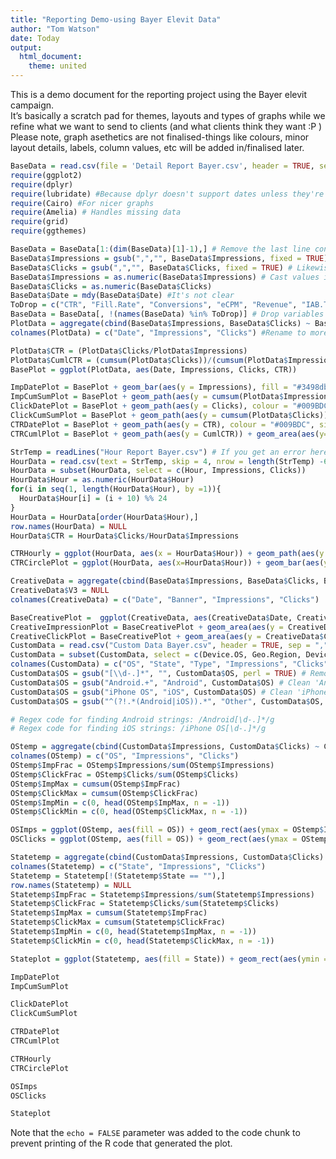 ```yaml
---
title: "Reporting Demo-using Bayer Elevit Data"
author: "Tom Watson"
date: Today
output: 
  html_document:
    theme: united
---
```


This is a demo document for the reporting project using the Bayer elevit campaign.  
It's basically a scratch pad for themes, layouts and types of graphs while we refine what we want to send to clients (and what clients think they want :P )  
Please note, graph asethetics are not finalised-things like colours, minor layout details, labels, column values, etc will be added in/finalised later.

```r
BaseData = read.csv(file = 'Detail Report Bayer.csv', header = TRUE, sep = ,) # Base Data contains everything about campaign except hour and custom report information
require(ggplot2)
require(dplyr)
require(lubridate) #Because dplyr doesn't support dates unless they're POSIXCT format
require(Cairo) #For nicer graphs
require(Amelia) # Handles missing data
require(grid)
require(ggthemes)

BaseData = BaseData[1:(dim(BaseData)[1]-1),] # Remove the last line containing the totals.
BaseData$Impressions = gsub(",","", BaseData$Impressions, fixed = TRUE) # Remove the comma's from the values
BaseData$Clicks = gsub(",","", BaseData$Clicks, fixed = TRUE) # Likewise for clicks
BaseData$Impressions = as.numeric(BaseData$Impressions) # Cast values into numbers
BaseData$Clicks = as.numeric(BaseData$Clicks)
BaseData$Date = mdy(BaseData$Date) #It's not clear
ToDrop = c("CTR", "Fill.Rate", "Conversions", "eCPM", "Revenue", "IAB.Tier.1.Categories")
BaseData = BaseData[, !(names(BaseData) %in% ToDrop)] # Drop variables useless for external reporting
PlotData = aggregate(cbind(BaseData$Impressions, BaseData$Clicks) ~ BaseData$Date, BaseData, FUN = sum)
colnames(PlotData) = c("Date", "Impressions", "Clicks") #Rename to more readable formats

PlotData$CTR = (PlotData$Clicks/PlotData$Impressions)
PlotData$CumlCTR = (cumsum(PlotData$Clicks))/(cumsum(PlotData$Impressions))
BasePlot = ggplot(PlotData, aes(Date, Impressions, Clicks, CTR))

ImpDatePlot = BasePlot + geom_bar(aes(y = Impressions), fill = "#3498db", colour = "white", stat = "identity") + geom_path(aes(y = Impressions), size = 0.4, colour = "#1DABB8")+ labs(title = "Impressions per day", x = "Date", y = "Impressions") + scale_y_continuous(breaks = c(0,10000,20000,30000,40000,50000,60000,70000)) + theme(plot.margin = unit(c(0,0,0,0),"cm")) + theme_few() + scale_colour_few() + theme(plot.title = element_text(size = 16, family = "Ubuntu"),text = element_text(family = "Ubuntu Light")) + theme(panel.border = element_blank())
ImpCumSumPlot = BasePlot + geom_path(aes(y = cumsum(PlotData$Impressions))) + geom_area(aes(y=cumsum(PlotData$Impressions)), fill = "#009BDC", alpha = 0.5) + scale_y_continuous(breaks = round(seq(0,max(cumsum(PlotData$Impressions)), length.out = 10))) + labs(title = "Cumulative Impressions by date", x = "Date", y = "") +   theme(plot.margin = unit(c(0,0,0,0),"cm")) + theme_few() + scale_colour_few() + theme(plot.title = element_text(size = 16, family = "Ubuntu"),text = element_text(family = "Ubuntu Light")) + theme(panel.border = element_blank())
ClickDatePlot = BasePlot + geom_path(aes(y = Clicks), colour = "#009BDC", size = 0.4) + labs(title = "Clicks per day", x= "Date", y = "Clicks") + scale_y_continuous(breaks = seq(0, max(PlotData$Clicks), by = 50)) + theme(plot.margin = unit(c(0,0,0,0),"cm")) + theme_few() + scale_colour_few() + theme(plot.title = element_text(size = 16, family = "Ubuntu"),text = element_text(family = "Ubuntu Light")) + theme(panel.border = element_blank())
ClickCumSumPlot = BasePlot + geom_path(aes(y = cumsum(PlotData$Clicks))) + geom_area(aes(y=cumsum(PlotData$Clicks)), fill = "#009BDC", alpha = 0.5) + scale_y_continuous(breaks = round(seq(0,max(cumsum(PlotData$Clicks)), length.out = 10))) + labs(title = "Cumulative Clicks by date", x = "Date", y = "Cumulative Clicks") + theme(plot.margin = unit(c(0,0,0,0),"cm")) + theme_few() + scale_colour_few() + theme(plot.title = element_text(size = 16, family = "Ubuntu"),text = element_text(family = "Ubuntu Light")) + theme(panel.border = element_blank())
CTRDatePlot = BasePlot + geom_path(aes(y = CTR), colour = "#009BDC", size = 0.4) + labs(title = "CTR per day", x = "Date", y = "CTR") + scale_y_continuous(breaks = seq(0,max(PlotData$CTR), length.out = 10), labels = scales::percent) + theme(plot.margin = unit(c(0,0,0,0),"cm")) + theme_few() + scale_colour_few() + theme(plot.title = element_text(size = 16, family = "Ubuntu"),text = element_text(family = "Ubuntu Light")) + theme(panel.border = element_blank())
CTRCumlPlot = BasePlot + geom_path(aes(y = CumlCTR)) + geom_area(aes(y=CumlCTR), fill = "#009BDC", alpha = 0.5) + scale_y_continuous(breaks = seq(0, max(PlotData$CumlCTR), length.out = 10), labels = scales::percent) + labs(title = "Cumulative CTR", x = "Date", y = "CTR") + theme(plot.margin = unit(c(0,0,0,0),"cm")) + theme_few() + scale_colour_few() + theme(plot.title = element_text(size = 16, family = "Ubuntu"),text = element_text(family = "Ubuntu Light")) + theme(panel.border = element_blank())

StrTemp = readLines("Hour Report Bayer.csv") # If you get an error here, put a newline character at the end of the file
HourData = read.csv(text = StrTemp, skip = 4, nrow = length(StrTemp) -6, header= TRUE, sep = ",")
HourData = subset(HourData, select = c(Hour, Impressions, Clicks))
HourData$Hour = as.numeric(HourData$Hour)
for(i in seq(1, length(HourData$Hour), by =1)){
  HourData$Hour[i] = (i + 10) %% 24
}
HourData = HourData[order(HourData$Hour),]
row.names(HourData) = NULL
HourData$CTR = HourData$Clicks/HourData$Impressions

CTRHourly = ggplot(HourData, aes(x = HourData$Hour)) + geom_path(aes(y = HourData$CTR)) + geom_area(aes(y = HourData$CTR), fill = "#009BDC", alpha = 0.5) + scale_x_continuous(breaks = seq(0,23, by =2)) + scale_y_continuous(breaks = seq(0, max(HourData$CTR), length.out = 6), labels = scales::percent) + labs(title = "CTR by Hour", x = "Hour (24hr format)", y = "CTR") + theme_few() + scale_colour_few() + theme(plot.title = element_text(size = 16, family = "Ubuntu"),text = element_text(family = "Ubuntu Light")) + theme(panel.border = element_blank())
CTRCirclePlot = ggplot(HourData, aes(x=HourData$Hour)) + geom_bar(aes(y = HourData$CTR, fill = HourData$Hour), width = 1, stat = "identity")+ scale_x_continuous(breaks = seq(0,23, by =2)) + coord_polar() + theme(plot.margin = unit(c(0,0,0,0),"cm")) + theme(axis.text = element_blank())  + theme(axis.title = element_blank()) + theme_few() + scale_colour_few() + theme(plot.title = element_text(size = 16, family = "Ubuntu"),text = element_text(family = "Ubuntu Light")) + guides(fill = FALSE) + labs(title = "CTR By Hour", x = NULL, y = NULL) +theme(panel.border = element_blank())

CreativeData = aggregate(cbind(BaseData$Impressions, BaseData$Clicks, BaseData$Banners) ~ BaseData$Date + BaseData$Banners, FUN = sum)
CreativeData$V3 = NULL
colnames(CreativeData) = c("Date", "Banner", "Impressions", "Clicks")

BaseCreativePlot =  ggplot(CreativeData, aes(CreativeData$Date, CreativeData$Impressions, CreativeData$Clicks))
CreativeImpressionPlot = BaseCreativePlot + geom_area(aes(y = CreativeData$Impressions, colour = CreativeData$Banner, fill = CreativeData$Banner), position = 'fill')
CreativeClickPlot = BaseCreativePlot + geom_area(aes(y = CreativeData$Clicks, colour = CreativeData$Banner, fill = CreativeData$Banner), position = 'stack') + theme(plot.margin = unit(c(0,0,0,0),"cm"))
CustomData = read.csv("Custom Data Bayer.csv", header = TRUE, sep = ",")
CustomData = subset(CustomData, select = c(Device.OS, Geo.Region, Device.Type, Impressions, Clicks))
colnames(CustomData) = c("OS", "State", "Type", "Impressions", "Clicks")
CustomData$OS = gsub("[\\d-.]*", "", CustomData$OS, perl = TRUE) # Remove version numbers
CustomData$OS = gsub("Android.+", "Android", CustomData$OS) # Clean 'Android....' entries
CustomData$OS = gsub("iPhone OS", "iOS", CustomData$OS) # Clean 'iPhone/iOS/etc...' entries
CustomData$OS = gsub("^(?!.*(Android|iOS)).*", "Other", CustomData$OS, ignore.case = FALSE, perl = TRUE) # Label everything that's not Android or iOS as 'Other'

# Regex code for finding Android strings: /Android[\d-.]*/g
# Regex code for finding iOS strings: /iPhone OS[\d-.]*/g

OStemp = aggregate(cbind(CustomData$Impressions, CustomData$Clicks) ~ CustomData$OS, FUN = sum) # Aggregate on OS for graphs
colnames(OStemp) = c("OS", "Impressions", "Clicks")
OStemp$ImpFrac = OStemp$Impressions/sum(OStemp$Impressions)
OStemp$ClickFrac = OStemp$Clicks/sum(OStemp$Clicks)
OStemp$ImpMax = cumsum(OStemp$ImpFrac)
OStemp$ClickMax = cumsum(OStemp$ClickFrac)
OStemp$ImpMin = c(0, head(OStemp$ImpMax, n = -1))
OStemp$ClickMin = c(0, head(OStemp$ClickMax, n = -1))

OSImps = ggplot(OStemp, aes(fill = OS)) + geom_rect(aes(ymax = OStemp$ImpMax, ymin = OStemp$ImpMin, xmax = 2.7, xmin = 2.3)) + xlim(0,2.8) + coord_polar(theta = "y") + annotate("text", x = 0, y = 0, label = "Impressions by OS", size = 10, fontface = "bold") + theme(panel.grid=element_blank()) + theme(axis.text=element_blank()) + theme(axis.ticks=element_blank()) + theme(panel.background = element_blank()) + theme(legend.position = "bottom") + theme(legend.title = element_blank()) + coord_polar(theta = "y") + labs(x= "", y = "") + theme(plot.margin = unit(c(0,0,0,0),"cm"))
OSClicks = ggplot(OStemp, aes(fill = OS)) + geom_rect(aes(ymax = OStemp$ClickMax, ymin = OStemp$ClickMin, xmax = 2.7, xmin = 2.3)) + xlim(0,2.8) + annotate("text", x = 0, y = 0, label = "Clicks by OS", size = 10, fontface = "bold") + theme(panel.grid=element_blank()) + theme(axis.text=element_blank()) + theme(axis.ticks=element_blank()) + theme(panel.background = element_blank()) + theme(legend.position = "bottom") + theme(legend.title = element_blank()) + coord_polar(theta = "y") + labs(x= "", y = "") + theme(plot.margin = unit(c(0,0,0,0),"cm"))

Statetemp = aggregate(cbind(CustomData$Impressions, CustomData$Clicks) ~ CustomData$State, FUN = sum)
colnames(Statetemp) = c("State", "Impressions", "Clicks")
Statetemp = Statetemp[!(Statetemp$State == ""),]
row.names(Statetemp) = NULL
Statetemp$ImpFrac = Statetemp$Impressions/sum(Statetemp$Impressions)
Statetemp$ClickFrac = Statetemp$Clicks/sum(Statetemp$Clicks)
Statetemp$ImpMax = cumsum(Statetemp$ImpFrac)
Statetemp$ClickMax = cumsum(Statetemp$ClickFrac)
Statetemp$ImpMin = c(0, head(Statetemp$ImpMax, n = -1))
Statetemp$ClickMin = c(0, head(Statetemp$ClickMax, n = -1))

Stateplot = ggplot(Statetemp, aes(fill = State)) + geom_rect(aes(ymin = ImpMin, ymax = ImpMax, xmin = 0, xmax = 0.2), colour = "White") + geom_rect(aes(ymin = ClickMin, ymax = ClickMax, xmin = 0.2, xmax = 0.4), colour = "white") + xlim(c(0,0.5))+ annotate("text", x = 0.1, y = 1.1, label = "Proportional \n Impressions by State", size = 5, fontface = "bold") + annotate("text", x = 0.3, y = 1.1, label = "Proportional cicks \n by state", size = 5, fontface = "bold") + labs(x = "", y = "") + theme(panel.grid=element_blank()) + theme(axis.text=element_blank()) + theme(axis.ticks=element_blank()) + theme(panel.background = element_blank()) + theme(legend.title = element_blank()) + guides(fill = guide_legend(override.aes = list(colour = NULL))) + theme(plot.margin = unit(c(0,0,0,0),"cm"))

```


```r
ImpDatePlot
ImpCumSumPlot
```

```r
ClickDatePlot
ClickCumSumPlot
```

```r
CTRDatePlot
CTRCumlPlot
```

```r
CTRHourly
CTRCirclePlot
```

```r
OSImps
OSClicks
```

```r
Stateplot
```


Note that the `echo = FALSE` parameter was added to the code chunk to prevent printing of the R code that generated the plot.
